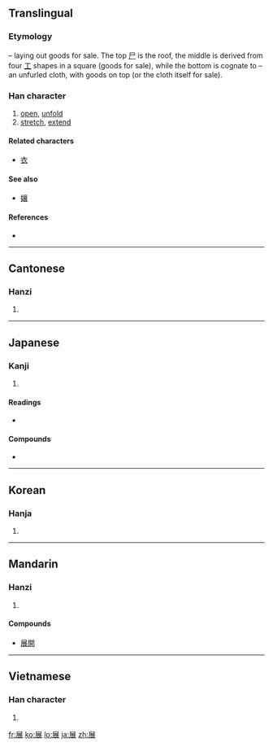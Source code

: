 ==Translingual==

===Etymology===
{{liushu|p}} – laying out goods for sale. The top [[尸]] is the roof, the middle is derived from four [[工]] shapes in a square (goods for sale), while the bottom is cognate to {{term|衣||cloth|sc=Hani}} – an unfurled cloth, with goods on top (or the cloth itself for sale).

===Han character===
{{Han char|rn=44|rad=尸|as=07|sn=10|four=7723<sub>2</sub>|canj=尸廿女 (STV)}}

# [[open]], [[unfold]]
# [[stretch]], [[extend]]

====Related characters====
* [[衣]]

====See also====
* [[孃]] {{qualifier|graphically similar lower right component}}

====References====
* {{Han ref|kx=0302.100|dkj=07715|dj=0599.230|hdz=20974.070|uh=5C55|ud=23637|bh=AE69|bd=44649}}

----

==Cantonese==

===Hanzi===
{{yue-hanzi|jyut=|y=jin2}}

# {{defn|Cantonese|sort=尸07}}

----

==Japanese==

===Kanji===
{{ja-kanji|grade=6|rs=尸07}}

# {{defn|Japanese|sort=尸07}}

====Readings====
* {{ja-readings|on=[[てん]] (ten)|kun=[[つらねる]] (tsuraneru), [[のべる]] (noberu), [[のびる]] (nobiru)}}

====Compounds====
* {{term|展覧会||exhibition|tr=[[てんらんかい]], [[tenrankai]]|lang=ja}}

----

==Korean==

===Hanja===
{{ko-hanja|hangeul=전|rv=jeon|mr=chŏn}}

# {{defn|Korean|sort=尸07}}

----

==Mandarin==

===Hanzi===
{{cmn-hanzi|pin=[[zhǎn]] ([[zhan3]])|wg=chan<sup>3</sup>}}

# {{defn|Mandarin|sort=尸07}}

====Compounds====
* [[展開]]

----

==Vietnamese==

===Han character===
{{vi-hantu|[[triển]], [[chẽn]]|rs=尸07}}

# {{defn|Vietnamese|sort=尸07}}

[[fr:展]]
[[ko:展]]
[[lo:展]]
[[ja:展]]
[[zh:展]]